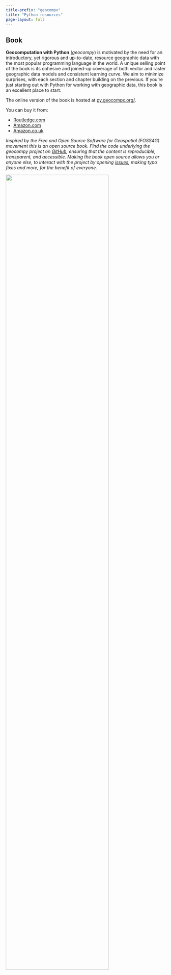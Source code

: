```yaml
---
title-prefix: "geocompx"
title: "Python resources"
page-layout: full
---
```


## Book

::: {.grid}

::: {.g-col-12 .g-col-md-6}
**Geocomputation with Python** (*geocompy*) is motivated by the need for an introductory, yet rigorous and up-to-date, resource geographic data with the most popular programming language in the world.
A unique selling point of the book is its cohesive and joined-up coverage of both vector and raster geographic data models and consistent learning curve.
We aim to minimize surprises, with each section and chapter building on the previous.
If you’re just starting out with Python for working with geographic data, this book is an excellent place to start.

The online version of the book is hosted at [py.geocompx.org/](https://py.geocompx.org/).

You can buy it from:

- [Routledge.com](https://www.routledge.com/9781032460659)
- [Amazon.com](https://www.amazon.com/Geocomputation-Python-Chapman-Hall-CRC/dp/1032460652/)
- [Amazon.co.uk](https://www.amazon.co.uk/Geocomputation-Python-Chapman-Hall-CRC/dp/1032460652/)

*Inspired by the Free and Open Source Software for Geospatial (FOSS4G) movement this is an open source book.
Find the code underlying the geocompy project on [GitHub](https://github.com/geocompr/py), ensuring that the content is reproducible, transparent, and accessible. 
Making the book open source allows you or anyone else, to interact with the project by opening [issues](https://github.com/geocompr/py/issues), making typo fixes and more, for the benefit of everyone.*
:::

::: {.g-col-12 .g-col-md-6}
<a href="https://py.geocompx.org/"><img width=80% src="static/img/book_cover_py.png"/></a>
:::

:::
